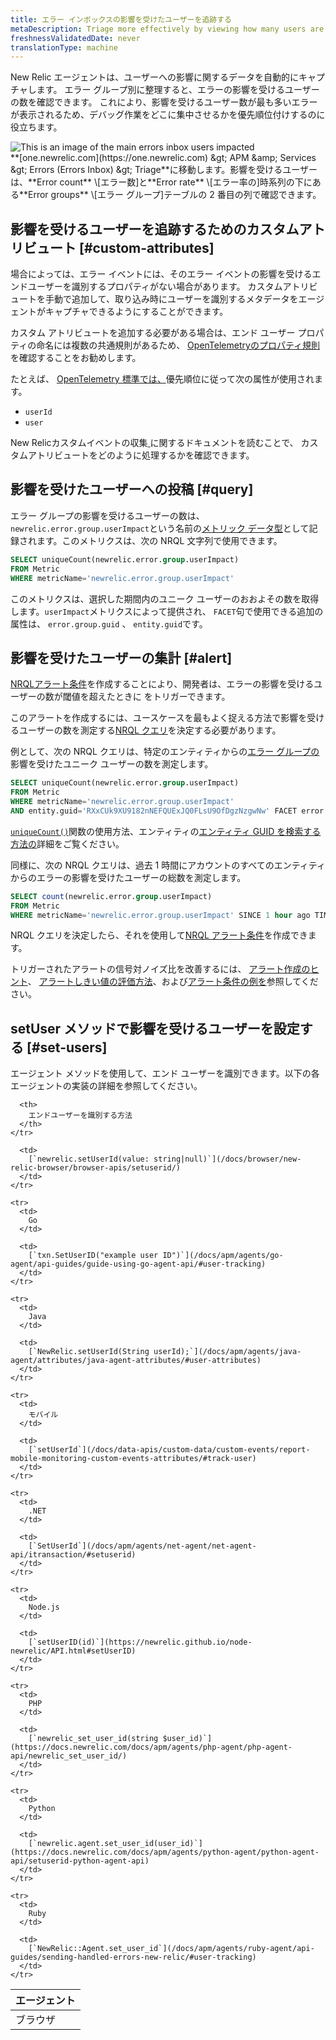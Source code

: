 ```yaml
---
title: エラー インボックスの影響を受けたユーザーを追跡する
metaDescription: Triage more effectively by viewing how many users are impacted by an error group.
freshnessValidatedDate: never
translationType: machine
---
```


New Relic エージェントは、ユーザーへの影響に関するデータを自動的にキャプチャします。 エラー グループ別に整理すると、エラーの影響を受けるユーザーの数を確認できます。 これにより、影響を受けるユーザー数が最も多いエラーが表示されるため、デバッグ作業をどこに集中させるかを優先順位付けするのに役立ちます。

<img title="An image showing how to navigate users impacted" alt="This is an image of the main errors inbox users impacted" src="/images/errors-inbox_screenshot-full_users-impacted.webp" />

<figcaption>
  **[one.newrelic.com](https://one.newrelic.com) &amp;gt; APM &amp;amp; Services &amp;gt; Errors (Errors Inbox) &amp;gt; Triage**に移動します。影響を受けるユーザーは、**Error count** \[エラー数]と**Error rate** \[エラー率の]時系列の下にある**Error groups** \[エラー グループ]テーブルの 2 番目の列で確認できます。
</figcaption>

## 影響を受けるユーザーを追跡するためのカスタムアトリビュート [#custom-attributes]

場合によっては、エラー イベントには、そのエラー イベントの影響を受けるエンドユーザーを識別するプロパティがない場合があります。 カスタムアトリビュートを手動で追加して、取り込み時にユーザーを識別するメタデータをエージェントがキャプチャできるようにすることができます。

カスタム アトリビュートを追加する必要がある場合は、エンド ユーザー プロパティの命名には複数の共通規則があるため、 [OpenTelemetryのプロパティ規則](/docs/more-integrations/open-source-telemetry-integrations/opentelemetry/opentelemetry-introduction)を確認することをお勧めします。

たとえば、 [OpenTelemetry 標準では、](https://opentelemetry.io/docs/reference/specification/trace/semantic_conventions/span-general/#general-identity-attributes)優先順位に従って次の属性が使用されます。

* `userId`
* `user`

New Relicカスタムイベントの収集[ ](/docs/data-apis/custom-data/custom-events/collect-custom-attributes/#enabling-custom)に関するドキュメントを読むことで、 カスタムアトリビュートをどのように処理するかを確認できます。

## 影響を受けたユーザーへの投稿 [#query]

エラー グループの影響を受けるユーザーの数は、 `newrelic.error.group.userImpact`という名前の[メトリック データ型](/docs/data-apis/understand-data/metric-data/metric-data-type/)として記録されます。このメトリクスは、次の NRQL 文字列で使用できます。

```sql
SELECT uniqueCount(newrelic.error.group.userImpact) 
FROM Metric 
WHERE metricName='newrelic.error.group.userImpact'
```

このメトリクスは、選択した期間内のユニーク ユーザーのおおよその数を取得します。`userImpact`メトリクスによって提供され、 `FACET`句で使用できる追加の属性は、 `error.group.guid` 、 `entity.guid`です。

## 影響を受けたユーザーの集計 [#alert]

[NRQLアラート条件](/docs/alerts-applied-intelligence/new-relic-alerts/alert-conditions/create-alert-conditions/)を作成することにより、開発者は、エラーの影響を受けるユーザーの数が閾値を超えたときに <InlinePopover type="alerts" />をトリガーできます。

このアラートを作成するには、ユースケースを最もよく捉える方法で影響を受けるユーザーの数を測定する[NRQL クエリ](/docs/query-your-data/nrql-new-relic-query-language/get-started/introduction-nrql-new-relics-query-language/)を決定する必要があります。

例として、次の NRQL クエリは、特定のエンティティからの[エラー グループの](/docs/errors-inbox/errors-inbox/#groups)影響を受けたユニーク ユーザーの数を測定します。

```sql
SELECT uniqueCount(newrelic.error.group.userImpact) 
FROM Metric 
WHERE metricName='newrelic.error.group.userImpact' 
AND entity.guid='RXxCUk9XU9182nNEFQUExJQ0FLsU9OfDgzNzgwNw' FACET error.group.guid TIMESERIES
```

[`uniqueCount()`](/docs/alerts-applied-intelligence/new-relic-alerts/alert-conditions/create-nrql-alert-conditions/)関数の使用方法、エンティティの[エンティティ GUID を検索する方法の](/docs/new-relic-solutions/new-relic-one/core-concepts/what-entity-new-relic/#find)詳細をご覧ください。

同様に、次の NRQL クエリは、過去 1 時間にアカウントのすべてのエンティティからのエラーの影響を受けたユーザーの総数を測定します。

```sql
SELECT count(newrelic.error.group.userImpact) 
FROM Metric 
WHERE metricName='newrelic.error.group.userImpact' SINCE 1 hour ago TIMESERIES
```

NRQL クエリを決定したら、それを使用して[NRQL アラート条件](/docs/alerts-applied-intelligence/new-relic-alerts/alert-conditions/create-nrql-alert-conditions/#create)を作成できます。

トリガーされたアラートの信号対ノイズ比を改善するには、 [アラート作成のヒント](/docs/alerts-applied-intelligence/new-relic-alerts/alert-conditions/create-nrql-alert-conditions/#condition-tips)、 [アラートしきい値の評価方法](/docs/alerts-applied-intelligence/new-relic-alerts/alert-conditions/create-nrql-alert-conditions/#advanced-signal)、および[アラート条件の例を](/docs/alerts-applied-intelligence/new-relic-alerts/alert-conditions/create-nrql-alert-conditions/#examples)参照してください。

## setUser メソッドで影響を受けるユーザーを設定する [#set-users]

エージェント メソッドを使用して、エンド ユーザーを識別できます。以下の各エージェントの実装の詳細を参照してください。

<table>
  <thead>
    <tr>
      <th>
        エージェント
      </th>

      <th>
        エンドユーザーを識別する方法
      </th>
    </tr>
  </thead>

  <tbody>
    <tr>
      <td>
        ブラウザ
      </td>

      <td>
        [`newrelic.setUserId(value: string|null)`](/docs/browser/new-relic-browser/browser-apis/setuserid/)
      </td>
    </tr>

    <tr>
      <td>
        Go
      </td>

      <td>
        [`txn.SetUserID("example user ID")`](/docs/apm/agents/go-agent/api-guides/guide-using-go-agent-api/#user-tracking)
      </td>
    </tr>

    <tr>
      <td>
        Java
      </td>

      <td>
        [`NewRelic.setUserId(String userId);`](/docs/apm/agents/java-agent/attributes/java-agent-attributes/#user-attributes)
      </td>
    </tr>

    <tr>
      <td>
        モバイル
      </td>

      <td>
        [`setUserId`](/docs/data-apis/custom-data/custom-events/report-mobile-monitoring-custom-events-attributes/#track-user)
      </td>
    </tr>

    <tr>
      <td>
        .NET
      </td>

      <td>
        [`SetUserId`](/docs/apm/agents/net-agent/net-agent-api/itransaction/#setuserid)
      </td>
    </tr>

    <tr>
      <td>
        Node.js
      </td>

      <td>
        [`setUserID(id)`](https://newrelic.github.io/node-newrelic/API.html#setUserID)
      </td>
    </tr>

    <tr>
      <td>
        PHP
      </td>

      <td>
        [`newrelic_set_user_id(string $user_id)`](https://docs.newrelic.com/docs/apm/agents/php-agent/php-agent-api/newrelic_set_user_id/)
      </td>
    </tr>

    <tr>
      <td>
        Python
      </td>

      <td>
        [`newrelic.agent.set_user_id(user_id)`](https://docs.newrelic.com/docs/apm/agents/python-agent/python-agent-api/setuserid-python-agent-api)
      </td>
    </tr>

    <tr>
      <td>
        Ruby
      </td>

      <td>
        [`NewRelic::Agent.set_user_id`](/docs/apm/agents/ruby-agent/api-guides/sending-handled-errors-new-relic/#user-tracking)
      </td>
    </tr>
  </tbody>
</table>